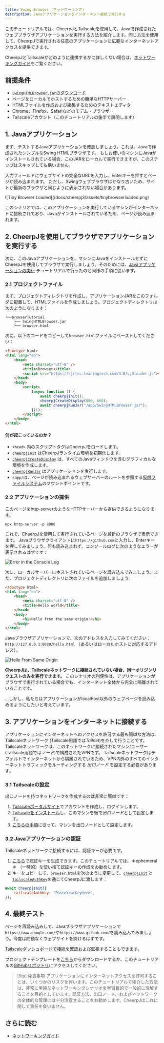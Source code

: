 ```yaml
---
title: Swing Browser (ネットワーキング)
description: Javaアプリケーションをインターネット接続で実行する
---
```


このチュートリアルでは、CheerpJとTailscaleを使用して、Javaで作成されたウェブブラウザアプリケーションを実行する方法を紹介します。同じ方法を使用して、CheerpJで実行される任意のアプリケーションに広範なインターネットアクセスを提供できます。

CheerpJとTailscaleがどのように連携するかに詳しくない場合は、[ネットワーキングガイド][ネットワーキングガイド]をご覧ください。

## 前提条件

- [`SwingHTMLBrowser.jar`のダウンロード](/docs/cheerpj3/tutorials/SwingHTMLBrowser.jar)
- ページをローカルでホストするための簡単なHTTPサーバー
- HTMLファイルを作成および編集するためのテキストエディタ
- Chrome、Firefox、Safariなどのモデム・ブラウザー
- Tailscaleアカウント（このチュートリアルの後半で説明します）

## 1. Javaアプリケーション

まず、テストするJavaアプリケーションを確認しましょう。これは、Javaで作成されたシンプルなSwing HTMLブラウザです。 もしお使いのマシンにJavaがインストールされている場合、このJARをローカルで実行できますが、このステップはスキップしても構いません。

入力フィールドにウェブサイトの完全なURLを入力し、Enterキーを押すとページが読み込まれます。 ただし、Swingウェブブラウザはかなり古いため、サイトが最新のブラウザと同じように表示されない場合があります。

<div class="w-1/2">
	![Tiny Browser Loaded](/docs/cheerpj3/assets/tinybrowserloaded.png)
</div>

このシナリオでは、このアプリケーションを実行しているマシンがインターネットに接続されており、Javaがインストールされているため、ページが読み込まれます。

## 2. CheerpJを使用してブラウザでアプリケーションを実行する

次に、このJavaアプリケーションを、マシンにJavaをインストールせずにCheerpJを使用してブラウザで実行しましょう。そのためには、[Javaアプリケーションの実行] チュートリアルで行ったのと同様の手順に従います。

### 2.1 プロジェクトファイル

まず、プロジェクトディレクトリを作成し、アプリケーションJARをこのフォルダに配置して、HTMLファイルを作成しましょう。プロジェクトディレクトリは次のようになります：

```
└──browserTutorial
    ├── SwingHTMLBrowser.jar
    └── browser.html
```

次に、以下のコードをコピーして`browser.html`ファイルにペーストしてください：

```html title="browser.html" {6, 9-15}
<!doctype html>
<html lang="en">
	<head>
		<meta charset="utf-8" />
		<title>Browser</title>
		<script src="https://cjrtnc.leaningtech.com/3.0/cj3loader.js"></script>
	</head>
	<body>
		<script>
			(async function () {
				await cheerpjInit();
				cheerpjCreateDisplay(800, 600);
				await cheerpjRunJar("/app/SwingHTMLBrowser.jar");
			})();
		</script>
	</body>
</html>
```

#### 何が起こっているのか？

- `<head>` 内のスクリプトタグはCheerpJをロードします。
- [`cheerpjInit`] はCheerpJランタイム環境を初期化します。
- [`cheerpjCreateDisplay`] は、すべてのJavaウィンドウを含むグラフィカルな環境を作成します。
- [`cheerpjRunJar`] はアプリケーションを実行します。
- `/app/`は、ページが読み込まれるウェブサーバーのルートを参照する[仮想ファイルシステム]のマウントポイントです。

### 2.2 アプリケーションの提供

このページを[http-server](https://npm.im/http-server)のようなHTTPサーバーから提供できるようになります。

```shell
npx http-server -p 8080
```

これで、CheerpJを使用して実行されているページを最新のブラウザで表示できます。 Javaブラウザクライアントに`https://github.com`と入力し、Enterキーを押してみましょう。何も読み込まれず、コンソールログに次のようなエラーが表示されるはずです：

![Error in the Console Log](/docs/cheerpj3/assets/errorconsolelog.png)

次に、ローカルサーバーにホストされているページを読み込んでみましょう。また、プロジェクトディレクトリに次のファイルを追加しましょう:

```html title="hello.html"
<!doctype html>
<html lang="en">
	<head>
		<meta charset="utf-8" />
		<title>Hello world</title>
	</head>
	<body>
		<h1>Hello from the same origin!</h1>
	</body>
</html>
```

Javaブラウザアプリケーションで、次のアドレスを入力してみてください：`http://127.0.0.1:8080/hello.html` （あるいはローカルホストに対応するアドレス）。

![Hello From Same Origin](/docs/cheerpj3/assets/hello_sameorigin.png)

**CheerpJは、Tailscaleネットワークに接続されていない場合、同一オリジンリクエストのみを実行できます。** このシナリオの利便性は、アプリケーションがブラウザで実行されている場合でも、インターネット全体から完全に隔離されていることです。

...しかし、私たちはアプリケーションがlocalhost以外のウェブページを読み込めるようにしたいと考えています。

## 3. アプリケーションをインターネットに接続する

アプリケーションにインターネットへのアクセスを許可する最も簡単な方法は、Tailscaleネットワーク (Tailscale用語では*Tailnet*)を介して行うことです。 Tailscaleネットワークは、このネットワークに接続されたマシン/ユーザー(Tailscale用語では*ノード*)で構成されたVPNです。
Tailscaleネットワークはデフォルトでインターネットから隔離されているため、VPN内外のすべてのインターネットトラフィックをルーティングする _出口ノード_ を設定する必要があります。

### 3.1 Tailscaleの設定

出口ノードを持つネットワークを作成するのは非常に簡単です：

1.  [Tailscaleポータルサイト](https://login.tailscale.com/)でアカウントを作成し、ログインします。
2.  [Tailscaleをインストール](https://tailscale.com/kb/installation)し、このマシンを後で*出口ノード*として設定します。
3.  [こちらの手順](https://tailscale.com/kb/1103/exit-nodes)に従って、マシンを出口ノードとして設定します。

### 3.2 Javaアプリケーションの認証

Tailscaleネットワークに接続するには、認証キーが必要です。

1. [こちら](https://login.tailscale.com/admin/settings/keys)で認証キーを生成できます。このチュートリアルでは、＊ephemeral＊ （一時的）な使い捨て認証キーの作成をお勧めします。
2. キーをコピーして、`browser.html`を次のように変更して、[`cheerpjInit`] と [`tailscaleAuthKey`]を通じてCheerpJに渡します：

```js
await cheerpjInit({
	tailscaleAuthKey: "PasteYourKeyHere",
});
```

## 4. 最終テスト

ページを再読み込みして、Javaブラウザアプリケーションで`https://www.google.com/`や`https://www.github.com/`を読み込んでみましょう。今度は問題なくウェブサイトを開けるはずです。

[Tailscaleダッシュボード](https://login.tailscale.com/admin/machines)で接続を確認および監視することもできます。

プロジェクトテンプレートを[こちら](/docs/cheerpj3/tutorials/browserTutorial.zip)からダウンロードするか、このチュートリアルの[GitHubリポジトリ](https://github.com/leaningtech/cheerpj-meta/tree/main/examples/Swing-Browser)にアクセスしてください。

> [!tip] 免責事項
> アプリケーションにインターネットアクセスを許可することは、いくつかのリスクを伴います。このチュートリアルで紹介した方法は、非常に単純なネットワーキングシナリオを学習目的で一般的に理解することを目的としています。認証方法、出口ノード、およびネットワークの全体的な管理には十分注意することをお勧めします。CheerpJはこれに関して責任を負いません。

## さらに読む

- [ネットワーキングガイド]

  [ネットワーキングガイド]: /docs/ja/guides/Networking
  [Javaアプリケーションの実行]: /docs/ja/getting-started/Java-app
  [`cheerpjInit`]: /docs/ja/reference/cheerpjInit
  [`cheerpjCreateDisplay`]: /docs/ja/reference/cheerpjCreateDisplay
  [`cheerpjRunJar`]: /docs/ja/reference/cheerpjRunJar
  [仮想ファイルシステム]: /docs/ja/guides/File-System-support
  [`tailscaleAuthKey`]: /docs/ja/reference/cheerpjInit#tailscaleauthkey
